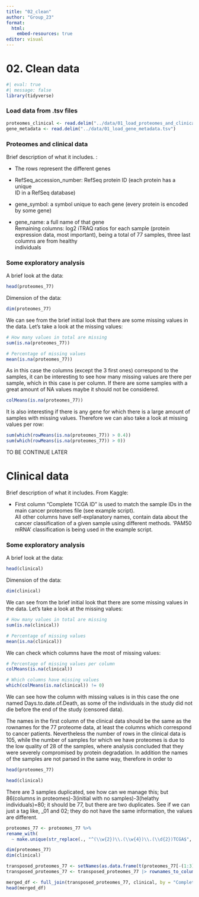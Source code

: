 ```yaml
---
title: "02_clean"
author: "Group_23"
format:
  html:
    embed-resources: true
editor: visual
---
```


# 02. Clean data

```r
#| eval: true 
#| message: false
library(tidyverse)
```

### Load data from .tsv files

```r
proteomes_clinical <- read.delim("../data/01_load_proteomes_and_clinical.tsv")
gene_metadata <- read.delim("../data/01_load_gene_metadata.tsv")

```

### Proteomes and clinical data

Brief description of what it includes. :

-   The rows represent the different genes

-   RefSeq_accession_number: RefSeq protein ID (each protein has a unique\
    ID in a RefSeq database)

-   gene_symbol: a symbol unique to each gene (every protein is encoded\
    by some gene)

-   gene_name: a full name of that gene\
    Remaining columns: log2 iTRAQ ratios for each sample (protein\
    expression data, most important), being a total of 77 samples, three last columns are from healthy\
    individuals

### Some exploratory analysis

A brief look at the data:

```r
head(proteomes_77)
```

Dimension of the data:

```r
dim(proteomes_77)
```

We can see from the brief initial look that there are some missing values in the data. Let's take a look at the missing values:

```r
# How many values in total are missing
sum(is.na(proteomes_77))

# Percentage of missing values
mean(is.na(proteomes_77))
```

As in this case the columns (except the 3 first ones) correspond to the samples, it can be interesting to see how many missing values are there per sample, which in this case is per column. If there are some samples with a great amount of NA values maybe it should not be considered.

```r
colMeans(is.na(proteomes_77))
```

It is also interesting if there is any gene for which there is a large amount of samples with missing values. Therefore we can also take a look at missing values per row:

```r
sum(which(rowMeans(is.na(proteomes_77)) > 0.4))
sum(which(rowMeans(is.na(proteomes_77)) > 0))
```

TO BE CONTINUE LATER

# Clinical data

Brief description of what it includes. From Kaggle:

-   First column "Complete TCGA ID" is used to match the sample IDs in the main cancer proteomes file (see example script).\
    All other columns have self-explanatory names, contain data about the cancer classification of a given sample using different methods. 'PAM50 mRNA' classification is being used in the example script.

### Some exploratory analysis

A brief look at the data:

```r
head(clinical)
```

Dimension of the data:

```r
dim(clinical)
```

We can see from the brief initial look that there are some missing values in the data. Let's take a look at the missing values:

```r
# How many values in total are missing
sum(is.na(clinical))

# Percentage of missing values
mean(is.na(clinical))
```

We can check which columns have the most of missing values:

```r
# Percentage of missing values per column
colMeans(is.na(clinical))

# Which columns have missing values
which(colMeans(is.na(clinical)) != 0)
```

We can see how the column with missing values is in this case the one named Days.to.date.of.Death, as some of the individuals in the study did not die before the end of the study (censored data).

The names in the first column of the clinical data should be the same as the rownames for the 77 proteome data, at least the columns which correspond to cancer patients. Nevertheless the number of rows in the clinical data is 105, while the number of samples for which we have proteomes is due to the low quality of 28 of the samples, where analysis concluded that they were severely compromised by protein degradation. In addition the names of the samples are not parsed in the same way, therefore in order to

```r
head(proteomes_77)
```

```r
head(clinical)
```

There are 3 samples duplicated, see how can we manage this; but 86(columns in proteomes)-3(initial with no samples)-3(helathy individuals)=80; it should be 77, but there are two duplicates. See if we can just a tag like, \_01 and 02; they do not have the same information, the values are different.

```r
proteomes_77 <- proteomes_77 %>% 
rename_with(
  ~ make.unique(str_replace(., "^(\\w{2})\\.(\\w{4})\\.(\\d{2})TCGA$", "TCGA-\\1-\\2")), everything())
```

```r
dim(proteomes_77)
dim(clinical)
```

```r
transposed_proteomes_77 <- setNames(as.data.frame(t(proteomes_77[-(1:3)])), proteomes_77$RefSeq_accession_number)
transposed_proteomes_77 <- transposed_proteomes_77 |> rownames_to_column(var = "Complete.TCGA.ID") 
```

```r
merged_df <- full_join(transposed_proteomes_77, clinical, by = "Complete.TCGA.ID")
head(merged_df)
```
